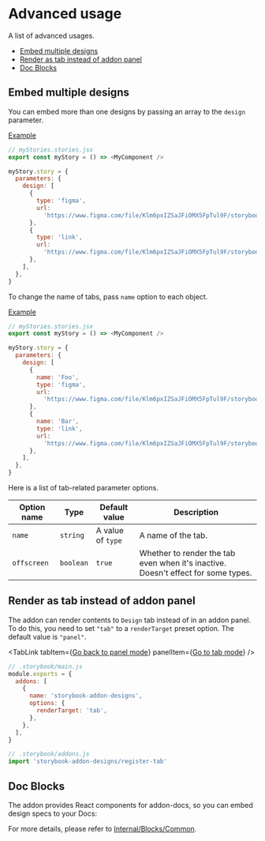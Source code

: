 


# Advanced usage

<Subtitle>A list of advanced usages.</Subtitle>

- [Embed multiple designs](#embed-multiple-designs)
- [Render as tab instead of addon panel](#render-as-tab-instead-of-addon-panel)
- [Doc Blocks](#doc-blocks)

## Embed multiple designs

You can embed more than one designs by passing an array to the `design` parameter.

[Example](/?path=/story/docs-advanced-usage--embed-multiple-designs)

```js
// myStories.stories.jsx
export const myStory = () => <MyComponent />

myStory.story = {
  parameters: {
    design: [
      {
        type: 'figma',
        url:
          'https://www.figma.com/file/Klm6pxIZSaJFiOMX5FpTul9F/storybook-addon-designs-sample',
      },
      {
        type: 'link',
        url:
          'https://www.figma.com/file/Klm6pxIZSaJFiOMX5FpTul9F/storybook-addon-designs-sample',
      },
    ],
  },
}
```

To change the name of tabs, pass `name` option to each object.

[Example](/?path=/story/docs-advanced-usage--set-tab-names)

```js
// myStories.stories.jsx
export const myStory = () => <MyComponent />

myStory.story = {
  parameters: {
    design: [
      {
        name: 'Foo',
        type: 'figma',
        url:
          'https://www.figma.com/file/Klm6pxIZSaJFiOMX5FpTul9F/storybook-addon-designs-sample',
      },
      {
        name: 'Bar',
        type: 'link',
        url:
          'https://www.figma.com/file/Klm6pxIZSaJFiOMX5FpTul9F/storybook-addon-designs-sample',
      },
    ],
  },
}
```

Here is a list of tab-related parameter options.

| Option name | Type      | Default value     | Description                                                                       |
| ----------- | --------- | ----------------- | --------------------------------------------------------------------------------- |
| `name`      | `string`  | A value of `type` | A name of the tab.                                                                |
| `offscreen` | `boolean` | `true`            | Whether to render the tab even when it's inactive. Doesn't effect for some types. |

## Render as tab instead of addon panel

The addon can render contents to `Design` tab instead of in an addon panel.
To do this, you need to set `"tab"` to a `renderTarget` preset option.
The default value is `"panel"`.

<TabLink
  tabItem={<a href="/">Go back to panel mode</a>}
  panelItem={<a href="/tab/">Go to tab mode</a>}
/>

<TabsState initial="mainjs">
  <div id="mainjs" title="main.js"><div>

```js
// .storybook/main.js
module.exports = {
  addons: [
    {
      name: 'storybook-addon-designs',
      options: {
        renderTarget: 'tab',
      },
    },
  ],
}
```

  </div></div>
  <div id="addonsjs" title="addons.js (legacy)"><div>

```js
// .storybook/addons.js
import 'storybook-addon-designs/register-tab'
```

  </div></div>
</TabsState>

## Doc Blocks

The addon provides React components for addon-docs, so you can embed design specs to your Docs:

<Figma
  height="30%"
  collapsable
  url="https://www.figma.com/file/Klm6pxIZSaJFiOMX5FpTul9F/storybook-addon-designs-sample"
/>

For more details, please refer to [Internal/Blocks/Common](/?path=/docs/internal-blocks-common--page).
